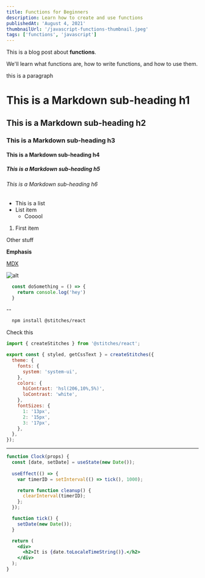 ```yaml
---
title: Functions for Beginners
description: Learn how to create and use functions
publishedAt: 'August 4, 2021'
thumbnailUrl: '/javascript-functions-thumbnail.jpeg'
tags: ['functions', 'javascript']
---
```


This is a blog post about <strong>functions</strong>.

We'll learn what functions are, how to write functions, and how to use them.


this is a paragraph

# This is a Markdown sub-heading h1

## This is a Markdown sub-heading h2

### This is a Markdown sub-heading h3

#### This is a Markdown sub-heading h4

##### This is a Markdown sub-heading h5

###### This is a Markdown sub-heading h6

* This is a list
* List item
  * Cooool

1. First item

Other stuff

__Emphasis__


[MDX](https://mdxjs.com)

![alt](https://mdx-logo.now.sh)


```javascript
  const doSomething = () => {
    return console.log('hey')
  }
```
--

```bash
  npm install @stitches/react
```

Check this

```jsx
import { createStitches } from '@stitches/react';

export const { styled, getCssText } = createStitches({
  theme: {
    fonts: {
      system: 'system-ui',
    },
    colors: {
      hiContrast: 'hsl(206,10%,5%)',
      loContrast: 'white',
    },
    fontSizes: {
      1: '13px',
      2: '15px',
      3: '17px',
    },
  },
});
```
---

```jsx 
function Clock(props) {
  const [date, setDate] = useState(new Date());
  
  useEffect(() => {
    var timerID = setInterval(() => tick(), 1000);

    return function cleanup() {
      clearInterval(timerID);
    };
  });

  function tick() {
    setDate(new Date());
  }

  return (
    <div>
      <h2>It is {date.toLocaleTimeString()}.</h2>
    </div>
  );
}
```